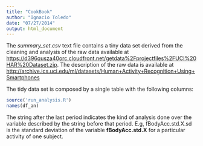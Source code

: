 ```yaml
---
title: "CookBook"
author: "Ignacio Toledo"
date: "07/27/2014"
output: html_document
---
```


The *summary_set.csv* text file contains a tiny data set derived from the cleaning and analysis of the raw data
available at <https://d396qusza40orc.cloudfront.net/getdata%2Fprojectfiles%2FUCI%20HAR%20Dataset.zip>. The description
of the raw data is available at <http://archive.ics.uci.edu/ml/datasets/Human+Activity+Recognition+Using+Smartphones>

The tidy data set is composed by a single table with the following columns:

```r
source('run_analysis.R')
names(df_an)
```

The string after the last period indicates the kind of analysis done over the variable described by the string before that period. E.g, fBodyAcc.std.X.sd is the standard deviation of the variable **fBodyAcc.std.X** for a particular activity of one subject.
